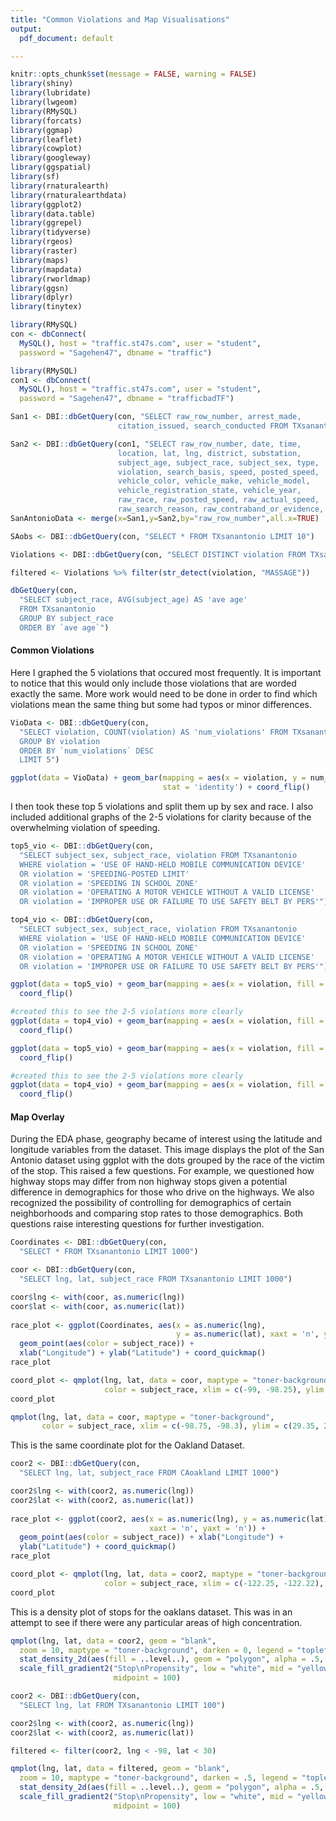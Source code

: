 ```yaml
---
title: "Common Violations and Map Visualisations"
output:
  pdf_document: default

---
```


```r
knitr::opts_chunk$set(message = FALSE, warning = FALSE)
library(shiny)
library(lubridate)
library(lwgeom)
library(RMySQL)
library(forcats)
library(ggmap)
library(leaflet)
library(cowplot)
library(googleway)
library(ggspatial)
library(sf)
library(rnaturalearth)
library(rnaturalearthdata)
library(ggplot2)
library(data.table)
library(ggrepel)
library(tidyverse)
library(rgeos)
library(raster)
library(maps)
library(mapdata)
library(rworldmap)
library(ggsn)
library(dplyr)
library(tinytex)
```

```r
library(RMySQL)  
con <- dbConnect(
  MySQL(), host = "traffic.st47s.com", user = "student", 
  password = "Sagehen47", dbname = "traffic")
```

```r
library(RMySQL)  
con1 <- dbConnect(
  MySQL(), host = "traffic.st47s.com", user = "student", 
  password = "Sagehen47", dbname = "trafficbadTF")
```

```r
San1 <- DBI::dbGetQuery(con, "SELECT raw_row_number, arrest_made, 
                        citation_issued, search_conducted FROM TXsanantonio")

San2 <- DBI::dbGetQuery(con1, "SELECT raw_row_number, date, time, 
                        location, lat, lng, district, substation, 
                        subject_age, subject_race, subject_sex, type, 
                        violation, search_basis, speed, posted_speed, 
                        vehicle_color, vehicle_make, vehicle_model, 
                        vehicle_registration_state, vehicle_year, 
                        raw_race, raw_posted_speed, raw_actual_speed, 
                        raw_search_reason, raw_contraband_or_evidence, raw_custodial_arrest_made FROM TXsanantonio")
SanAntonioData <- merge(x=San1,y=San2,by="raw_row_number",all.x=TRUE)
```

```r
SAobs <- DBI::dbGetQuery(con, "SELECT * FROM TXsanantonio LIMIT 10")
```

```r
Violations <- DBI::dbGetQuery(con, "SELECT DISTINCT violation FROM TXsanantonio")

filtered <- Violations %>% filter(str_detect(violation, "MASSAGE"))
```

```r
dbGetQuery(con, 
  "SELECT subject_race, AVG(subject_age) AS 'ave age' 
  FROM TXsanantonio 
  GROUP BY subject_race
  ORDER BY `ave age`")
```

#### Common Violations

Here I graphed the 5 violations that occured most frequently. It is important to notice that this would only include those violations that are worded exactly the same. More work would need to be done in order to find which violations mean the same thing but some had typos or minor differences.
```r
VioData <- DBI::dbGetQuery(con,
  "SELECT violation, COUNT(violation) AS 'num_violations' FROM TXsanantonio
  GROUP BY violation
  ORDER BY `num_violations` DESC
  LIMIT 5")

ggplot(data = VioData) + geom_bar(mapping = aes(x = violation, y = num_violations), 
                                  stat = 'identity') + coord_flip()
```

I then took these top 5 violations and split them up by sex and race. I also included additional graphs of the 2-5 violations for clarity because of the overwhelming violation of speeding.
```r
top5_vio <- DBI::dbGetQuery(con,
  "SELECT subject_sex, subject_race, violation FROM TXsanantonio 
  WHERE violation = 'USE OF HAND-HELD MOBILE COMMUNICATION DEVICE' 
  OR violation = 'SPEEDING-POSTED LIMIT' 
  OR violation = 'SPEEDING IN SCHOOL ZONE' 
  OR violation = 'OPERATING A MOTOR VEHICLE WITHOUT A VALID LICENSE' 
  OR violation = 'IMPROPER USE OR FAILURE TO USE SAFETY BELT BY PERS'")

top4_vio <- DBI::dbGetQuery(con,
  "SELECT subject_sex, subject_race, violation FROM TXsanantonio 
  WHERE violation = 'USE OF HAND-HELD MOBILE COMMUNICATION DEVICE' 
  OR violation = 'SPEEDING IN SCHOOL ZONE' 
  OR violation = 'OPERATING A MOTOR VEHICLE WITHOUT A VALID LICENSE' 
  OR violation = 'IMPROPER USE OR FAILURE TO USE SAFETY BELT BY PERS'")

ggplot(data = top5_vio) + geom_bar(mapping = aes(x = violation, fill = subject_race)) + 
  coord_flip()

#created this to see the 2-5 violations more clearly
ggplot(data = top4_vio) + geom_bar(mapping = aes(x = violation, fill = subject_race)) + 
  coord_flip()

ggplot(data = top5_vio) + geom_bar(mapping = aes(x = violation, fill = subject_sex)) + 
  coord_flip()

#created this to see the 2-5 violations more clearly
ggplot(data = top4_vio) + geom_bar(mapping = aes(x = violation, fill = subject_sex)) + 
  coord_flip()
```

####  Map Overlay

During the EDA phase, geography became of interest using the latitude and longitude variables from the dataset. This image displays the plot of the San Antonio dataset using ggplot with the dots grouped by the race of the victim of the stop. This raised a few questions. For example, we questioned how highway stops may differ from non highway stops given a potential difference in demographics for those who drive on the highways. We also recognized the possibility of controlling for demographics of certain neighborhoods and comparing stop rates to those demographics. Both questions raise interesting questions for further investigation. 
```r
Coordinates <- DBI::dbGetQuery(con,
  "SELECT * FROM TXsanantonio LIMIT 1000")

coor <- DBI::dbGetQuery(con,
  "SELECT lng, lat, subject_race FROM TXsanantonio LIMIT 1000")

coor$lng <- with(coor, as.numeric(lng))
coor$lat <- with(coor, as.numeric(lat))
  
race_plot <- ggplot(Coordinates, aes(x = as.numeric(lng), 
                                     y = as.numeric(lat), xaxt = 'n', yaxt = 'n')) + 
  geom_point(aes(color = subject_race)) + 
  xlab("Longitude") + ylab("Latitude") + coord_quickmap()
race_plot
```
```r
coord_plot <- qmplot(lng, lat, data = coor, maptype = "toner-background", 
                     color = subject_race, xlim = c(-99, -98.25), ylim = c(29, 29.6))
coord_plot
```
```r
qmplot(lng, lat, data = coor, maptype = "toner-background", 
       color = subject_race, xlim = c(-98.75, -98.3), ylim = c(29.35, 29.5))
```
This is the same coordinate plot for the Oakland Dataset.
```r
coor2 <- DBI::dbGetQuery(con,
  "SELECT lng, lat, subject_race FROM CAoakland LIMIT 1000")

coor2$lng <- with(coor2, as.numeric(lng))
coor2$lat <- with(coor2, as.numeric(lat))
  
race_plot <- ggplot(coor2, aes(x = as.numeric(lng), y = as.numeric(lat), 
                               xaxt = 'n', yaxt = 'n')) + 
  geom_point(aes(color = subject_race)) + xlab("Longitude") + 
  ylab("Latitude") + coord_quickmap()
race_plot

coord_plot <- qmplot(lng, lat, data = coor2, maptype = "toner-background", 
                     color = subject_race, xlim = c(-122.25, -122.22), ylim = c(37.77, 37.80))
coord_plot
```
This is a density plot of stops for the oaklans dataset. This was in an attempt to see if there were any particular areas of high concentration.
```r
qmplot(lng, lat, data = coor2, geom = "blank", 
  zoom = 10, maptype = "toner-background", darken = 0, legend = "topleft") +
  stat_density_2d(aes(fill = ..level..), geom = "polygon", alpha = .5, color = NA) +
  scale_fill_gradient2("Stop\nPropensity", low = "white", mid = "yellow", high = "red", 
                       midpoint = 100)
```
```r
coor2 <- DBI::dbGetQuery(con,
  "SELECT lng, lat FROM TXsanantonio LIMIT 100")

coor2$lng <- with(coor2, as.numeric(lng))
coor2$lat <- with(coor2, as.numeric(lat))

filtered <- filter(coor2, lng < -98, lat < 30)

qmplot(lng, lat, data = filtered, geom = "blank", 
  zoom = 10, maptype = "toner-background", darken = .5, legend = "topleft") +
  stat_density_2d(aes(fill = ..level..), geom = "polygon", alpha = .5, color = NA) +
  scale_fill_gradient2("Stop\nPropensity", low = "white", mid = "yellow", high = "red", 
                       midpoint = 100)
```
